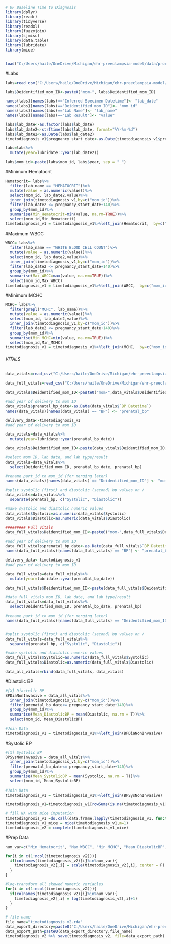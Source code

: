 ```r

# UF Baseline Time to Diagnosis 
library(dplyr)
library(readr)
library(tidyverse)
library(readxl)
library(fuzzyjoin)
library(sjmisc)
library(data.table)
library(lubridate)
library(mice)


load("C:/Users/haile/OneDrive/Michigan/ehr-preeclampsia-model/data/processed/timetodiagnosis_v1.rda")

```

#Labs 
```r
labs=read_csv("C:/Users/haile/OneDrive/Michigan/ehr-preeclampsia-model/data/raw/mom_labs.csv")

labs$Deidentified_mom_ID<-paste0("mom-", labs$Deidentified_mom_ID)

names(labs)[names(labs)=="Inferred Specimen Datetime"]<- "lab_date"
names(labs)[names(labs)=="Deidentified_mom_ID"]<- "mom_id"
names(labs)[names(labs)=="Lab Name"]<- "lab_name"
names(labs)[names(labs)=="Lab Result"]<- "value"

labs$lab_date<-as.factor(labs$lab_date)
labs$lab_date2<-strftime(labs$lab_date, format="%Y-%m-%d")
labs$lab_date2<-as.Date(labs$lab_date2)
timetodiagnosis_v1$pregnancy_start_date<-as.Date(timetodiagnosis_v1$pregnancy_start_date)

labs=labs%>%
  mutate(year=lubridate::year(lab_date2))

labs$mom_id<-paste(labs$mom_id, labs$year, sep = "_")
```

#Minimum Hematocrit
```r

Hematocrit= labs%>%
  filter(lab_name == "HEMATOCRIT")%>%
  mutate(value = as.numeric(value))%>%
  select(mom_id, lab_date2,value)%>%
  inner_join(timetodiagnosis_v1,by=c("mom_id"))%>%
  filter(lab_date2 <= pregnancy_start_date+140)%>%
  group_by(mom_id)%>%
  summarise(Min_Hematocrit=min(value, na.rm=TRUE))%>%
  select(mom_id,Min_Hematocrit)
timetodiagnosis_v1 = timetodiagnosis_v1%>%left_join(Hematocrit,  by=c("mom_id"))

```

#Maximum WBCC
```r
WBCC= labs%>%
  filter(lab_name == "WHITE BLOOD CELL COUNT")%>%
  mutate(value = as.numeric(value))%>%
  select(mom_id, lab_date2,value)%>%
  inner_join(timetodiagnosis_v1,by=c("mom_id"))%>%
  filter(lab_date2 <= pregnancy_start_date+140)%>%
  group_by(mom_id)%>%
  summarise(Max_WBCC=max(value, na.rm=TRUE))%>%
  select(mom_id,Max_WBCC)
timetodiagnosis_v1 = timetodiagnosis_v1%>%left_join(WBCC,  by=c("mom_id"))

```

#Minimum MCHC
```r
MCHC= labs%>%
  filter(grepl("MCHC", lab_name))%>%
  mutate(value = as.numeric(value))%>%
  select(mom_id, lab_date2,value)%>%
  inner_join(timetodiagnosis_v1,by=c("mom_id"))%>%
  filter(lab_date2 <= pregnancy_start_date+140)%>%
  group_by(mom_id)%>%
  summarise(Min_MCHC=min(value, na.rm=TRUE))%>%
  select(mom_id,Min_MCHC)
timetodiagnosis_v1 = timetodiagnosis_v1%>%left_join(MCHC,  by=c("mom_id"))

```


###### VITALS

```r

data_vitals=read_csv("C:/Users/haile/OneDrive/Michigan/ehr-preeclampsia-model/data/raw/mom_prenatals.csv")

data_full_vitals=read_csv("C:/Users/haile/OneDrive/Michigan/ehr-preeclampsia-model/data/raw/BP_release.csv")

```

```r

data_vitals$Deidentified_mom_ID<-paste0("mom-",data_vitals$Deidentified_mom_ID)

#add year of delivery to mom ID
data_vitals$prenatal_bp_date<-as.Date(data_vitals$`BP Datetime`)
names(data_vitals)[names(data_vitals) == "BP"] <- "prenatal_bp"

delivery_data<-timetodiagnosis_v1
#add year of delivery to mom ID

data_vitals=data_vitals%>%
  mutate(year=lubridate::year(prenatal_bp_date))

data_vitals$Deidentified_mom_ID<-paste(data_vitals$Deidentified_mom_ID, data_vitals$year, sep = "_")

#select mom ID, lab date, and lab type/result
data_vitals=data_vitals%>%
  select(Deidentified_mom_ID, prenatal_bp_date, prenatal_bp)

#rename part_id to mom_id (for merging later)
names(data_vitals)[names(data_vitals) == "Deidentified_mom_ID"] <- "mom_id"

#split systolic (first) and diastolic (second) bp values on /
data_vitals=data_vitals%>%
  separate(prenatal_bp, c("Systolic", "Diastolic"))

#make systolic and diastolic numeric values
data_vitals$Systolic=as.numeric(data_vitals$Systolic)
data_vitals$Diastolic=as.numeric(data_vitals$Diastolic)

######### Full vitals
data_full_vitals$Deidentified_mom_ID<-paste0("mom-",data_full_vitals$Deidentified_mom_ID)

#add year of delivery to mom ID
data_full_vitals$prenatal_bp_date<-as.Date(data_full_vitals$`BP Datetime`)
names(data_full_vitals)[names(data_full_vitals) == "BP"] <- "prenatal_bp"

delivery_data<-timetodiagnosis_v1
#add year of delivery to mom ID

data_full_vitals=data_full_vitals%>%
  mutate(year=lubridate::year(prenatal_bp_date))

data_full_vitals$Deidentified_mom_ID<-paste(data_full_vitals$Deidentified_mom_ID, data_full_vitals$year, sep = "_")

#data_full_vitals mom ID, lab date, and lab type/result
data_full_vitals=data_full_vitals%>%
  select(Deidentified_mom_ID, prenatal_bp_date, prenatal_bp)

#rename part_id to mom_id (for merging later)
names(data_full_vitals)[names(data_full_vitals) == "Deidentified_mom_ID"] <- "mom_id"


#split systolic (first) and diastolic (second) bp values on /
data_full_vitals=data_full_vitals%>%
  separate(prenatal_bp, c("Systolic", "Diastolic"))

#make systolic and diastolic numeric values
data_full_vitals$Systolic=as.numeric(data_full_vitals$Systolic)
data_full_vitals$Diastolic=as.numeric(data_full_vitals$Diastolic)

data_all_vitals=rbind(data_full_vitals, data_vitals)

```

#Diastolic BP
```r
#[X] Diastolic BP
BPDiaNonInvasive = data_all_vitals%>%
  inner_join(timetodiagnosis_v1,by=c("mom_id"))%>%
  filter(prenatal_bp_date<= pregnancy_start_date+140)%>%
  group_by(mom_id)%>%
  summarise(Mean_DiastolicBP = mean(Diastolic, na.rm = T))%>%
  select(mom_id, Mean_DiastolicBP)
          
#Join Data
timetodiagnosis_v1 = timetodiagnosis_v1%>%left_join(BPDiaNonInvasive)

```

#Systolic BP
```r
#[X] Systolic BP
BPSysNonInvasive = data_all_vitals%>%
  inner_join(timetodiagnosis_v1,by=c("mom_id"))%>%
  filter(prenatal_bp_date<= pregnancy_start_date+140)%>%
  group_by(mom_id)%>%
  summarise(Mean_SystolicBP = mean(Systolic, na.rm = T))%>%
  select(mom_id, Mean_SystolicBP)
          
#Join Data
timetodiagnosis_v1 = timetodiagnosis_v1%>%left_join(BPSysNonInvasive)

```
```r
timetodiagnosis_v1=timetodiagnosis_v1[rowSums(is.na(timetodiagnosis_v1[83:87])) <5L,]

# fill NA with mice imputation
timetodiagnosis_v1 =do.call(data.frame,lapply(timetodiagnosis_v1, function(x) replace(x, is.infinite(x),NA)))
timetodiagnosis_v1_mice = mice(timetodiagnosis_v1,m=1)
timetodiagnosis_v2 = complete(timetodiagnosis_v1_mice)
```

#Prep Data
```r

num_var=c("Min_Hematocrit", "Max_WBCC", "Min_MCHC", "Mean_DiastolicBP", "Mean_SystolicBP")

for(i in c(1:ncol(timetodiagnosis_v2))){
  if(colnames(timetodiagnosis_v2)[i]%in%num_var){
    timetodiagnosis_v2[,i] = scale(timetodiagnosis_v2[,i], center = F)
  }
}

#log-transform all skewed numeric variables
for(i in c(1:ncol(timetodiagnosis_v2))){
  if(colnames(timetodiagnosis_v2)[i]%in%num_var){
    timetodiagnosis_v2[,i] = log(timetodiagnosis_v2[,i]+1)
  }
}
```


```r
# file name
file_name="timetodiagnosis_v2.rda"
data_export_directory=paste0("C:/Users/haile/OneDrive/Michigan/ehr-preeclampsia-model/data/processed/") 
data_export_path=paste0(data_export_directory,file_name)
timetodiagnosis_v2 %>% save(timetodiagnosis_v2, file=data_export_path)

```